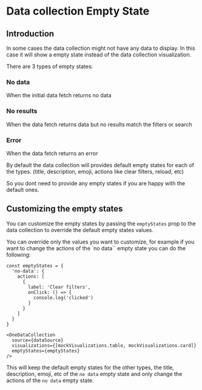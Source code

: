 
<Meta title="Data collection/Empty State" />

# Data collection Empty State

## Introduction

In some cases the data collection might not have any data to display. In this
case it will show a empty state instead of the data collection visualization.

There are 3 types of empty states:

### No data

When the initial data fetch returns no data

<Canvas of={EmptyState.NoDataExample} />

### No results

When the data fetch returns data but no results match the filters or search

<Canvas of={EmptyState.NoResultsExample} />

### Error

When the data fetch returns an error

<Canvas of={EmptyState.ErrorExample} />

By default the data collection will provides default empty states for each of
the types. (title, description, emoji, actions like clear filters, reload, etc)

So you dont need to provide any empty states if you are happy with the default
ones.

## Customizing the empty states

You can customize the empty states by passing the `emptyStates` prop to the data
collection to override the default empty states values.

You can override only the values you want to customize, for example if you want
to change the actions of the `no data`` empty state you can do the following:

```tsx
const emptyStates = {
  'no-data': {
    actions: [
      {
        label: 'Clear filters',
        onClick: () => {
          console.log('clicked')
        }
      }
    ]
  }
}

<OneDataCollection
  source={dataSource}
  visualizations={[mockVisualizations.table, mockVisualizations.card]}
  emptyStates={emptyStates}
/>
```

This will keep the default empty states for the other types, the title,
description, emoji, etc of the `no data` empty state and only change the actions
of the `no data` empty state.

<Canvas of={EmptyState.CustomMessagesAndActions} />
